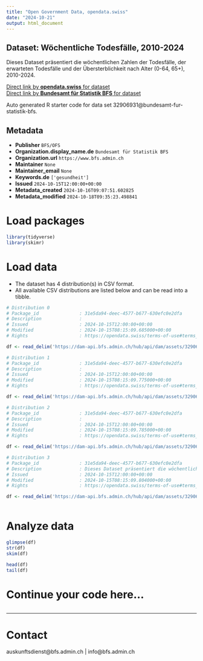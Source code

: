 ```yaml
---
title: "Open Government Data, opendata.swiss"
date: "2024-10-21"
output: html_document
---
```


## Dataset: Wöchentliche Todesfälle, 2010-2024

Dieses Dataset präsentiert die wöchentlichen Zahlen der Todesfälle, der erwarteten Todesfälle und der Übersterblichkeit nach Alter (0-64, 65+), 2010-2024.

[Direct link by **opendata.swiss** for dataset](https://opendata.swiss/de/dataset/wochentliche-todesfalle-2010-20241)<br>
[Direct link by **Bundesamt für Statistik BFS** for dataset](https://www.bfs.admin.ch/asset/de/ts-d-14.03.04.03-wr)

Auto generated R starter code for data set 32906931@bundesamt-fur-statistik-bfs.

## Metadata

- **Publisher** `BFS/OFS`
- **Organization.display_name.de** `Bundesamt für Statistik BFS`
- **Organization.url** `https://www.bfs.admin.ch`
- **Maintainer** `None`
- **Maintainer_email** `None`
- **Keywords.de** `['gesundheit']`
- **Issued** `2024-10-15T12:00:00+00:00`
- **Metadata_created** `2024-10-16T09:07:51.602825`
- **Metadata_modified** `2024-10-18T09:35:23.498841`


# Load packages

```r

library(tidyverse)
library(skimr)

```

# Load data

-   The dataset has 4 distribution(s) in CSV format.
-   All available CSV distributions are listed below and can be read into a tibble.

```r

# Distribution 0
# Package_id               : 31e5da94-deec-4577-b677-630efc0e2dfa
# Description              : 
# Issued                   : 2024-10-15T12:00:00+00:00
# Modified                 : 2024-10-15T08:15:09.685000+00:00
# Rights                   : https://opendata.swiss/terms-of-use#terms_by_ask

df <- read_delim('https://dam-api.bfs.admin.ch/hub/api/dam/assets/32906947/master')

# Distribution 1
# Package_id               : 31e5da94-deec-4577-b677-630efc0e2dfa
# Description              : 
# Issued                   : 2024-10-15T12:00:00+00:00
# Modified                 : 2024-10-15T08:15:09.775000+00:00
# Rights                   : https://opendata.swiss/terms-of-use#terms_by_ask

df <- read_delim('https://dam-api.bfs.admin.ch/hub/api/dam/assets/32906955/master')

# Distribution 2
# Package_id               : 31e5da94-deec-4577-b677-630efc0e2dfa
# Description              : 
# Issued                   : 2024-10-15T12:00:00+00:00
# Modified                 : 2024-10-15T08:15:09.785000+00:00
# Rights                   : https://opendata.swiss/terms-of-use#terms_by_ask

df <- read_delim('https://dam-api.bfs.admin.ch/hub/api/dam/assets/32906951/master')

# Distribution 3
# Package_id               : 31e5da94-deec-4577-b677-630efc0e2dfa
# Description              : Dieses Dataset präsentiert die wöchentlichen Zahlen der Todesfälle, der erwarteten Todesfälle und der Übersterblichkeit nach Alter (0-64, 65+), 2010-2024.
# Issued                   : 2024-10-15T12:00:00+00:00
# Modified                 : 2024-10-15T08:15:09.804000+00:00
# Rights                   : https://opendata.swiss/terms-of-use#terms_by_ask

df <- read_delim('https://dam-api.bfs.admin.ch/hub/api/dam/assets/32906940/master')



```

# Analyze data

```r

glimpse(df)
str(df)
skim(df)

head(df)
tail(df)

```

# Continue your code here...

```r

```

------------------------------------------------------------------------

# Contact

auskunftsdienst@bfs.admin.ch | info@bfs.admin.ch
